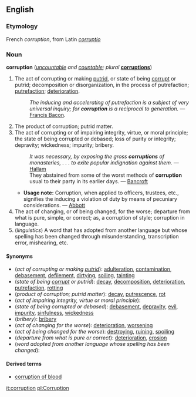 ==English==
===Etymology===
French ''corruption'', from Latin ''[[corruptio]]''

===Noun===
'''corruption''' (''[[uncountable]] and [[countable]]; plural'' '''[[corruptions]]''')

#The act of corrupting or making [[putrid]], or state of being [[corrupt]] or putrid; decomposition or disorganization, in the process of putrefaction; [[putrefaction]]; [[deterioration]].
#:''The inducing and accelerating of putrefaction is a subject of very universal inquiry; for '''corruption''' is a reciprocal to generation.'' &mdash; [[w:Francis Bacon|Francis Bacon]].
#The product of corruption; putrid matter.
#The act of corrupting or of impairing integrity, virtue, or moral principle; the state of being corrupted or debased; loss of purity or integrity; depravity; wickedness; impurity; bribery.
#:''It was necessary, by exposing the gross '''corruptions''' of monasteries, . . . to exite popular indignation against them.'' &mdash; [[w:Arthur Hallam|Hallam]]
#:They abstained from some of the worst methods of '''corruption''' usual to their party in its earlier days. &mdash; [[w:Bancroft|Bancroft]]
#*'''Usage note:''' Corruption, when applied to officers, trustees, etc., signifies the inducing a violation of duty by means of pecuniary considerations. &mdash; [[w:Abbott|Abbott]]
#The act of changing, or of being changed, for the worse; departure from what is pure, simple, or correct; as, a corruption of style; corruption in language.
#(''linguistics'') A word that has adopted from another language but whose spelling has been changed through misunderstanding, transcription error, mishearing, etc.

====Synonyms====

*(''act of corrupting or making [[putrid]]''): [[adulteration]], [[contamination]], [[debasement]], [[defilement]], [[dirtying]], [[soiling]], [[tainting]]
*(''state of being [[corrupt]] or putrid''): [[decay]], [[decomposition]], [[deterioration]], [[putrefaction]], [[rotting]]
*(''product of corruption; putrid matter''): [[decay]], [[putrescence]], [[rot]]
*(''act of impairing integrity, virtue or moral principle''):
*(''state of being corrupted or debased''): [[debasement]], [[depravity]], [[evil]], [[impurity]], [[sinfulness]], [[wickedness]]
*(''bribery''): [[bribery]]
*(''act of changing for the worse''): [[deterioration]], [[worsening]]
*(''act of being changed for the worse''): [[destroying]], [[ruining]], [[spoiling]]
*(''departure from what is pure or correct''): [[deterioration]], [[erosion]]
*(''word adopted from another language whose spelling has been changed''):
<!--where might these go?
*[[deprivation]
*[[debasement]]
*[[taint]]
-->

====Derived terms====
*[[corruption of blood]]
<!--move to their own pages
*'''Corruption of blood,''' ''(Law):'' taint or impurity of blood, in consequence of an act of attainder of treason or felony, by which a person is disabled from inheriting any estate or from transmitting it to others.
**'''Corruption of blood''' can be removed only by act of Parliament. - [[Blackstone]]
-->

[[it:corruption]]
[[pl:Corruption]]

{{webster}}